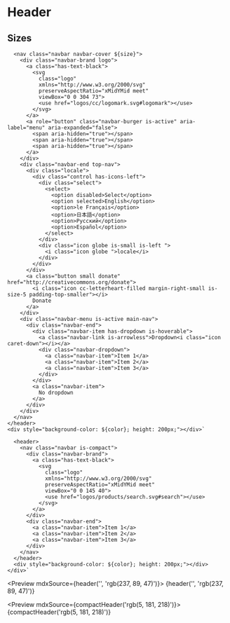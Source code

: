 
<Meta title="Patterns/Header" />

# Header

## Sizes

      <nav class="navbar navbar-cover ${size}">
        <div class="navbar-brand logo">
          <a class="has-text-black">
            <svg
              class="logo"
              xmlns="http://www.w3.org/2000/svg"
              preserveAspectRatio="xMidYMid meet"
              viewBox="0 0 304 73">
              <use href="logos/cc/logomark.svg#logomark"></use>
            </svg>
          </a>
          <a role="button" class="navbar-burger is-active" aria-label="menu" aria-expanded="false">
            <span aria-hidden="true"></span>
            <span aria-hidden="true"></span>
            <span aria-hidden="true"></span>
          </a>
        </div>
        <div class="navbar-end top-nav">
          <div class="locale">
            <div class="control has-icons-left">
              <div class="select">
                <select>
                  <option disabled>Select</option>
                  <option selected>English</option>
                  <option>le Français</option>
                  <option>日本語</option>
                  <option>Русский</option>
                  <option>Español</option>
                </select>
              </div>
              <div class="icon globe is-small is-left ">
                <i class="icon globe ">locale</i>
              </div>
            </div>
          </div>
          <a class="button small donate" href="http://creativecommons.org/donate">
            <i class="icon cc-letterheart-filled margin-right-small is-size-5 padding-top-smaller"></i>
            Donate
          </a>
        </div>
        <div class="navbar-menu is-active main-nav">
          <div class="navbar-end">
            <div class="navbar-item has-dropdown is-hoverable">
              <a class="navbar-link is-arrowless">Dropdown<i class="icon caret-down"></i></a>
              <div class="navbar-dropdown">
                <a class="navbar-item">Item 1</a>
                <a class="navbar-item">Item 2</a>
                <a class="navbar-item">Item 3</a>
              </div>
            </div>
            <a class="navbar-item">
              No dropdown
            </a>
          </div>
        </div>
      </nav>
    </header>
    <div style="background-color: ${color}; height: 200px;"></div>`

      <header>
        <nav class="navbar is-compact">
          <div class="navbar-brand">
            <a class="has-text-black">
              <svg
                class="logo"
                xmlns="http://www.w3.org/2000/svg"
                preserveAspectRatio="xMidYMid meet"
                viewBox="0 0 145 40">
                <use href="logos/products/search.svg#search"></use>
              </svg>
            </a>
          </div>
          <div class="navbar-end">
            <a class="navbar-item">Item 1</a>
            <a class="navbar-item">Item 2</a>
            <a class="navbar-item">Item 3</a>
          </div>
        </nav>
      </header>
      <div style="background-color: ${color}; height: 200px;"></div>
    </div>`

<Preview mdxSource={header('', 'rgb(237, 89, 47)')}>
  <Story name="Default" height="350px">{header('', 'rgb(237, 89, 47)')}</Story>
</Preview>

<Preview mdxSource={compactHeader('rgb(5, 181, 218)')}>
  <Story name="Compact" height="320px">{compactHeader('rgb(5, 181, 218)')}</Story>
</Preview>
